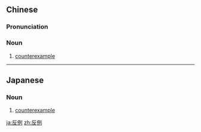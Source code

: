 ==Chinese==
{{zh-forms}}

===Pronunciation===
{{zh-pron
|m=fǎnlì
|cat=n
}}

===Noun===
{{zh-noun}}

# [[counterexample]]

----

==Japanese==
{{ja-kanjitab|はん|れい|yomi=o}}

===Noun===
{{ja-noun|はんれい}}

# {{lb|ja|mathematics|sort=はんれい}} [[counterexample]]

[[ja:反例]]
[[zh:反例]]